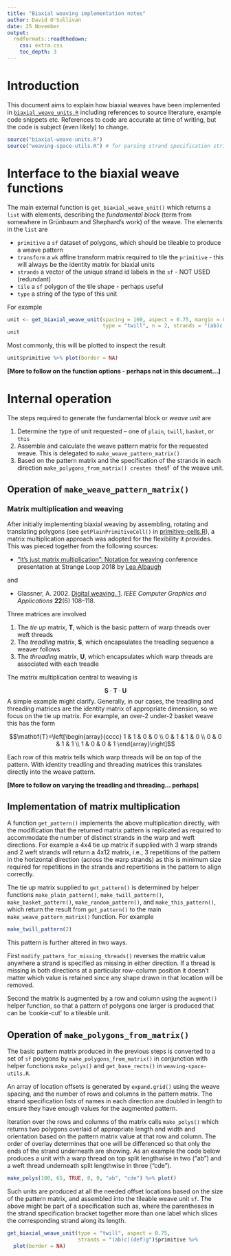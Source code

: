 ```yaml
---
title: "Biaxial weaving implementation notes"
author: David O'Sullivan
date: 25 November
output: 
  rmdformats::readthedown:
    css: extra.css
    toc_depth: 3
---
```


# Introduction
This document aims to explain how biaxial weaves have been implemented in [`biaxial_weave_units.R`](biaxial-weave-units.R) including references to source literature, example code snippets etc. References to code are accurate at time of writing, but the code is subject (even likely) to change.

```r
source("biaxial-weave-units.R")
source("weaving-space-utils.R") # for parsing strand specification strings
```

# Interface to the biaxial weave functions
The main external function is `get_biaxial_weave_unit()` which returns a `list` with elements, describing the _fundamental block_ (term from somewhere in Grünbaum and Shephard's work) of the weave. The elements in the `list` are

- `primitive` a `sf` dataset of polygons, which should be tileable to produce a weave pattern
- `transform` a `wk` affine transform matrix required to tile the `primitive` - this will always be the identity matrix for biaxial units
- `strands` a vector of the unique strand id labels in the `sf` - NOT USED (redundant)
- `tile` a `sf` polygon of the tile shape - perhaps useful
- `type` a string of the type of this unit

For example

```r
unit <- get_biaxial_weave_unit(spacing = 100, aspect = 0.75, margin = 0, 
                               type = "twill", n = 2, strands = "(ab)c|de", crs = 2193)
unit
```

Most commonly, this will be plotted to inspect the result

```r
unit$primitive %>% plot(border = NA)
```

**[More to follow on the function options - perhaps not in this document...]**

# Internal operation
The steps required to generate the fundamental block or _weave unit_ are 

1. Determine the type of unit requested -- one of `plain`, `twill`, `basket`, or `this`
2. Assemble and calculate the weave pattern matrix for the requested weave. This is delegated to `make_weave_pattern_matrix()`
3. Based on the pattern matrix and the specification of the strands in each direction `make_polygons_from_matrix() creates the `sf` of the weave unit.

## Operation of `make_weave_pattern_matrix()`
### Matrix multiplication and weaving
After initially implementing biaxial weaving by assembling, rotating and translating polygons (see `getPlainPrimitiveCell()` in [primitive-cells.R](code-junkyard/primitive-cells.R)), a matrix multiplication approach was adopted for the flexibility it provides. This was pieced together from the following sources:

- ["It's just matrix multiplication": Notation for weaving](https://www.youtube.com/watch?v=oMOSiag3dxg) conference presentation at Strange Loop 2018 by [Lea Albaugh](http://lea.zone/)

and

- Glassner, A. 2002. [Digital weaving. 1](https://dx.doi.org/10.1109/MCG.2002.1046635). _IEEE Computer Graphics and Applications_ **22**(6) 108–118.

Three matrices are involved 

1. The _tie up_ matrix, **T**, which is the basic pattern of warp threads over weft threads
2. The _treadling_ matrix, **S**, which encapsulates the treadling sequence a weaver follows
3. The _threading_ matrix, **U**, which encapsulates which warp threads are associated with each treadle

The matrix multiplication central to weaving is 

$$\mathbf{S}\cdot\mathbf{T}\cdot\mathbf{U}$$
A simple example might clarify. Generally, in our cases, the treadling and threading matrices are the identity matrix of appropriate dimension, so we focus on the tie up matrix. For example, an over-2 under-2 basket weave this has the form

$$\mathbf{T}=\left[\begin{array}{cccc}
1 & 1 & 0 & 0 \\
0 & 1 & 1 & 0 \\
0 & 0 & 1 & 1 \\
1 & 0 & 0 & 1
\end{array}\right]$$

Each row of this matrix tells which warp threads will be on top of the pattern. With identity treadling and threading matrices this translates directly into the weave pattern. 

**[More to follow on varying the treadling and threading... perhaps]**

## Implementation of matrix multiplication
A function `get_pattern()` implements the above multiplication directly, with the modification that the returned matrix pattern is replicated as required to accommodate the number of distinct strands in the warp and weft directions. For example a 4x4 tie up matrix if supplied with 3 warp strands and 2 weft strands will return a 4x12 matrix, i.e., 3 repetitions of the pattern in the horizontal direction (across the warp strands) as this is minimum size required for repetitions in the strands and repertitions in the pattern to align correctly.

The tie up matrix supplied to `get_pattern()` is determined by helper functions `make_plain_pattern()`, `make_twill_pattern()`, `make_basket_pattern()`, `make_random_pattern()`, and `make_this_pattern()`, which return the result from `get_pattern()` to the main `make_weave_pattern_matrix()` function. For example

```r
make_twill_pattern(2) 
```

This pattern is further altered in two ways.

First `modify_pattern_for_missing_threads()` reverses the matrix value anywhere a strand is specified as missing in either direction. If a thread is missing in both directions at a particular row-column position it doesn't matter which value is retained since any shape drawn in that location will be removed.  

Second the matrix is augmented by a row and column using the `augment()` helper function, so that a pattern of polygons one larger is produced that can be 'cookie-cut' to a tileable unit.

## Operation of `make_polygons_from_matrix()`
The basic pattern matrix produced in the previous steps is converted to a set of `sf` poiygons by `make_polygons_from_matrix()` in conjunction with helper functions `make_polys()` and `get_base_rects()` in `weaving-space-utils.R`.

An array of location offsets is generated by `expand.grid()` using the weave spacing, and the number of rows and columns in the pattern matrix. The strand specification lists of names in each direction are doubled in length to ensure they have enough values for the augmented pattern.

Iteration over the rows and columns of the matrix calls `make_polys()` which returns two polygons overlaid of appropriate length and width and orientation based on the pattern matrix value at that row and column. The order of overlay determines that one will be differenced so that only the ends of the strand underneath are showing. As an example the code below produces a unit with a warp thread on top split lengthwise in two ("ab") and a weft thread underneath split lengthwise in three ("cde").

```r
make_polys(100, 65, TRUE, 0, 0, "ab", "cde") %>% plot()
```

Such units are produced at all the needed offset locations based on the size of the pattern matrix, and assembled into the tileable weave unit `sf`. The above might be part of a specification such as, where the parentheses in the strand specification bracket together more than one label which slices the corresponding strand along its length.

```r
get_biaxial_weave_unit(type = "twill", aspect = 0.75, 
                       strands = "(ab)c|(def)g")$primitive %>% 
  plot(border = NA)
```